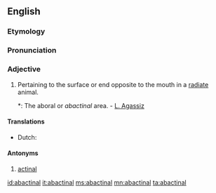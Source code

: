 ==English==

===Etymology===
{{prefix|ab|actinal}}

===Pronunciation===
{{a|GA}} {{IPA|/æˈbæk.tə.nl̩/|/ˈæˌbæk.tə.nl̩/|/ˌæˌbækˈtaɪ.nl̩/|/ˈæˌbækˌtaɪ.nl̩/}}

===Adjective===
{{en-adj}}

# {{zoology}} Pertaining to the surface or end opposite to the mouth in a [[radiate]] animal.
#*: The aboral or ''abactinal'' area. - [[w:Louis Agassiz|L. Agassiz]]

====Translations====
{{trans-top|pertaining to the surface or end opposite to the mouth in a radiate animal}}
* Dutch: {{t-|nl|abactinaal}}
{{trans-mid}}
{{trans-bottom}}

====Antonyms====
# [[actinal]]

[[id:abactinal]]
[[it:abactinal]]
[[ms:abactinal]]
[[mn:abactinal]]
[[ta:abactinal]]